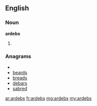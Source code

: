 ==English==

===Noun===
'''ardebs'''

# {{plural of|[[ardeb]]}}

===Anagrams===
* {{alphagram|abders}}
* [[beards#English|beards]]
* [[breads#English|breads]]
* [[debars#English|debars]]
* [[sabred#English|sabred]]

[[ar:ardebs]]
[[fr:ardebs]]
[[mg:ardebs]]
[[my:ardebs]]